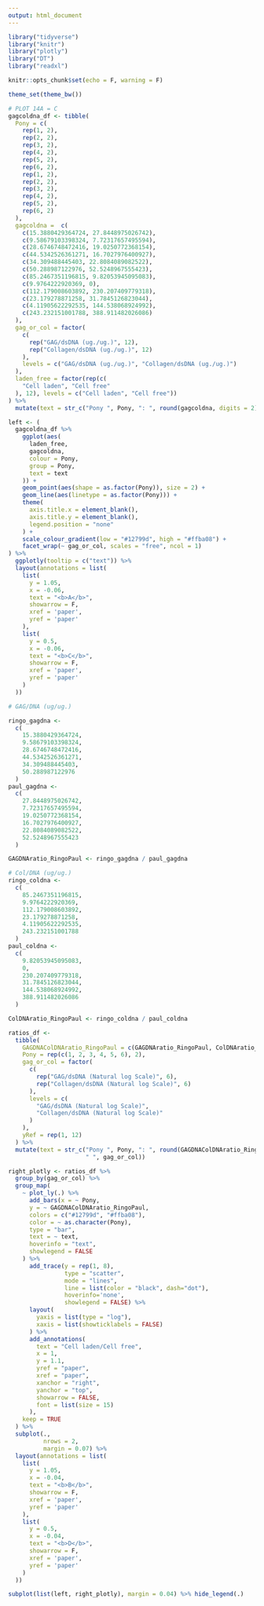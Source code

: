 ```yaml
---
output: html_document
---
```


```r

library("tidyverse")
library("knitr")
library("plotly")
library("DT")
library("readxl")

knitr::opts_chunk$set(echo = F, warning = F)

theme_set(theme_bw())

```


```r



# PLOT 14A = C
gagcoldna_df <- tibble(
  Pony = c(
    rep(1, 2),
    rep(2, 2),
    rep(3, 2),
    rep(4, 2),
    rep(5, 2),
    rep(6, 2),
    rep(1, 2),
    rep(2, 2),
    rep(3, 2),
    rep(4, 2),
    rep(5, 2),
    rep(6, 2)
  ),
  gagcoldna =  c(
    c(15.3880429364724, 27.8448975026742),
    c(9.58679103398324, 7.72317657495594),
    c(28.6746748472416, 19.0250772368154),
    c(44.5342526361271, 16.7027976400927),
    c(34.309488445403, 22.8084089082522),
    c(50.288987122976, 52.5248967555423),
    c(85.2467351196815, 9.82053945095083),
    c(9.9764222920369, 0),
    c(112.179008603892, 230.207409779318),
    c(23.179278871258, 31.7845126823044),
    c(4.11905622292535, 144.538068924992),
    c(243.232151001788, 388.911482026086)
  ),
  gag_or_col = factor(
    c(
      rep("GAG/dsDNA (ug./ug.)", 12),
      rep("Collagen/dsDNA (ug./ug.)", 12)
    ),
    levels = c("GAG/dsDNA (ug./ug.)", "Collagen/dsDNA (ug./ug.)")
  ),
  laden_free = factor(rep(c(
    "Cell laden", "Cell free"
  ), 12), levels = c("Cell laden", "Cell free"))
) %>%
  mutate(text = str_c("Pony ", Pony, ": ", round(gagcoldna, digits = 2), " ug./ug."))

left <- (
  gagcoldna_df %>%
    ggplot(aes(
      laden_free,
      gagcoldna,
      colour = Pony,
      group = Pony,
      text = text
    )) +
    geom_point(aes(shape = as.factor(Pony)), size = 2) +
    geom_line(aes(linetype = as.factor(Pony))) +
    theme(
      axis.title.x = element_blank(),
      axis.title.y = element_blank(),
      legend.position = "none"
    ) +
    scale_colour_gradient(low = "#12799d", high = "#ffba08") +
    facet_wrap(~ gag_or_col, scales = "free", ncol = 1)
) %>%
  ggplotly(tooltip = c("text")) %>%
  layout(annotations = list(
    list(
      y = 1.05,
      x = -0.06,
      text = "<b>A</b>",
      showarrow = F,
      xref = 'paper',
      yref = 'paper'
    ),
    list(
      y = 0.5,
      x = -0.06,
      text = "<b>C</b>",
      showarrow = F,
      xref = 'paper',
      yref = 'paper'
    )
  ))

# GAG/DNA (ug/ug.)

ringo_gagdna <-
  c(
    15.3880429364724,
    9.58679103398324,
    28.6746748472416,
    44.5342526361271,
    34.309488445403,
    50.288987122976
  )
paul_gagdna <-
  c(
    27.8448975026742,
    7.72317657495594,
    19.0250772368154,
    16.7027976400927,
    22.8084089082522,
    52.5248967555423
  )

GAGDNAratio_RingoPaul <- ringo_gagdna / paul_gagdna

# Col/DNA (ug/ug.)
ringo_coldna <-
  c(
    85.2467351196815,
    9.9764222920369,
    112.179008603892,
    23.179278871258,
    4.11905622292535,
    243.232151001788
  )
paul_coldna <-
  c(
    9.82053945095083,
    0,
    230.207409779318,
    31.7845126823044,
    144.538068924992,
    388.911482026086
  )

ColDNAratio_RingoPaul <- ringo_coldna / paul_coldna

ratios_df <-
  tibble(
    GAGDNAColDNAratio_RingoPaul = c(GAGDNAratio_RingoPaul, ColDNAratio_RingoPaul),
    Pony = rep(c(1, 2, 3, 4, 5, 6), 2),
    gag_or_col = factor(
      c(
        rep("GAG/dsDNA (Natural log Scale)", 6),
        rep("Collagen/dsDNA (Natural log Scale)", 6)
      ),
      levels = c(
        "GAG/dsDNA (Natural log Scale)",
        "Collagen/dsDNA (Natural log Scale)"
      )
    ),
    yRef = rep(1, 12)
  ) %>%
  mutate(text = str_c("Pony ", Pony, ": ", round(GAGDNAColDNAratio_RingoPaul, 2),
                      " ", gag_or_col))

right_plotly <- ratios_df %>%
  group_by(gag_or_col) %>%
  group_map(
    ~ plot_ly(.) %>%
      add_bars(x = ~ Pony,
      y = ~ GAGDNAColDNAratio_RingoPaul,
      colors = c("#12799d", "#ffba08"),
      color = ~ as.character(Pony),
      type = "bar",
      text = ~ text,
      hoverinfo = "text",
      showlegend = FALSE
    ) %>%
      add_trace(y = rep(1, 8), 
                type = "scatter",
                mode = "lines",
                line = list(color = "black", dash="dot"), 
                hoverinfo='none',
                showlegend = FALSE) %>%
      layout(
        yaxis = list(type = "log"),
        xaxis = list(showticklabels = FALSE)
      ) %>%
      add_annotations(
        text = "Cell laden/Cell free",
        x = 1,
        y = 1.1,
        yref = "paper",
        xref = "paper",
        xanchor = "right",
        yanchor = "top",
        showarrow = FALSE,
        font = list(size = 15)
      ),
    keep = TRUE
  ) %>%
  subplot(.,
          nrows = 2,
          margin = 0.07) %>%
  layout(annotations = list(
    list(
      y = 1.05,
      x = -0.04,
      text = "<b>B</b>",
      showarrow = F,
      xref = 'paper',
      yref = 'paper'
    ),
    list(
      y = 0.5,
      x = -0.04,
      text = "<b>D</b>",
      showarrow = F,
      xref = 'paper',
      yref = 'paper'
    )
  ))

subplot(list(left, right_plotly), margin = 0.04) %>% hide_legend(.)

```